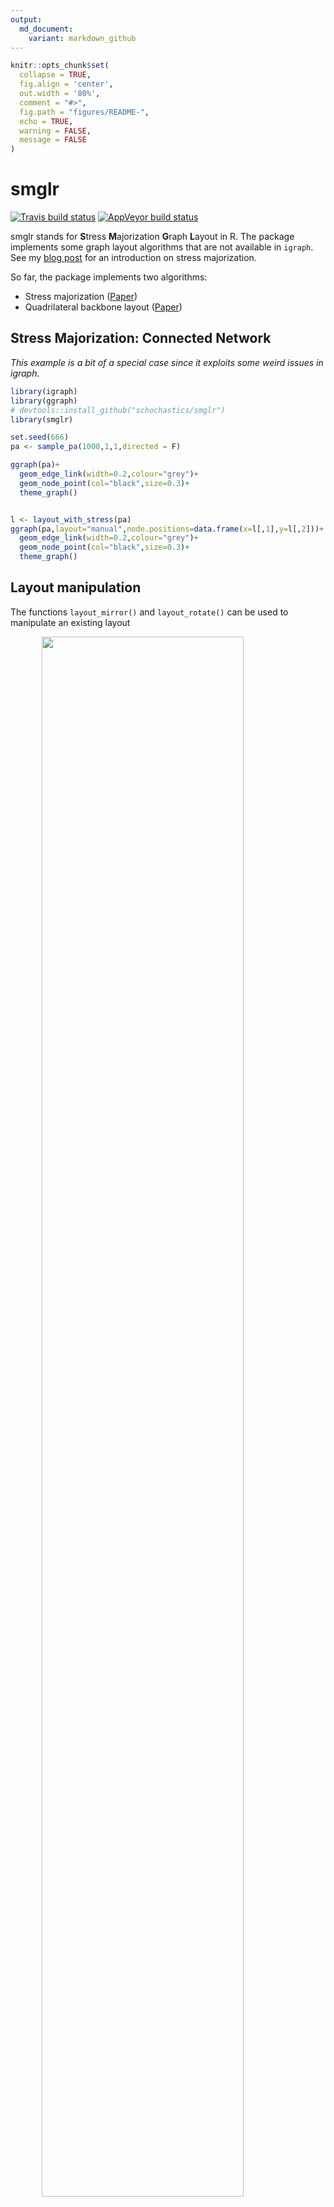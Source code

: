 ```yaml
---
output:
  md_document:
    variant: markdown_github
---
```


<!-- README.md is generated from README.Rmd. Please edit that file -->

```r
knitr::opts_chunk$set(
  collapse = TRUE,
  fig.align = 'center',
  out.width = '80%', 
  comment = "#>",
  fig.path = "figures/README-",
  echo = TRUE, 
  warning = FALSE, 
  message = FALSE
)
```

# smglr

[![Travis build status](https://travis-ci.org/schochastics/smglr.svg?branch=master)](https://travis-ci.org/schochastics/smglr)
[![AppVeyor build status](https://ci.appveyor.com/api/projects/status/github/schochastics/smglr?branch=master&svg=true)](https://ci.appveyor.com/project/schochastics/smglr)

smglr stands for **S**tress **M**ajorization **G**raph **L**ayout in R.
The package implements some graph layout algorithms that are not available
in `igraph`.
See my [blog post](http://blog.schochastics.net/post/stress-based-graph-layouts/) for an introduction on
stress majorization.

So far, the package implements two algorithms:

- Stress majorization ([Paper](https://graphviz.gitlab.io/_pages/Documentation/GKN04.pdf))
- Quadrilateral backbone layout ([Paper](http://jgaa.info/accepted/2015/NocajOrtmannBrandes2015.19.2.pdf))

## Stress Majorization: Connected Network  

*This example is a bit of a special case since it exploits some weird issues in igraph.* 
```r
library(igraph)   
library(ggraph)   
# devtools::install_github("schochastics/smglr")
library(smglr)

set.seed(666)
pa <- sample_pa(1000,1,1,directed = F)

ggraph(pa)+
  geom_edge_link(width=0.2,colour="grey")+
  geom_node_point(col="black",size=0.3)+
  theme_graph()


l <- layout_with_stress(pa)
ggraph(pa,layout="manual",node.positions=data.frame(x=l[,1],y=l[,2]))+
  geom_edge_link(width=0.2,colour="grey")+
  geom_node_point(col="black",size=0.3)+
  theme_graph()

```

## Layout manipulation

The functions `layout_mirror()` and `layout_rotate()` can be used to manipulate an existing layout

<img src="figures/layout_manipulation.png" width="80%" style="display: block; margin: auto;" />

## Stress Majorization: Unconnected Network

Stress majorization also works for networks with several components. It relies 
on a bin packing algorithm to efficiently put the components in a rectangle, rather than a circle.

```r
set.seed(666)
g <- disjoint_union(
  sample_pa(10,directed = F),
  sample_pa(20,directed = F),
  sample_pa(30,directed = F),
  sample_pa(40,directed = F),
  sample_pa(50,directed = F),
  sample_pa(60,directed = F),
  sample_pa(80,directed = F)
)

ggraph(g) +
  geom_edge_link() +
  geom_node_point() +
  theme_graph()

l <- layout_with_stress(g,bbox=30)
ggraph(g, layout="manual", node.positions=data.frame(x=l[,1],y=l[,2])) +
  geom_edge_link() +
  geom_node_point() +
  theme_graph()
```

## Backbone Layout

Backbone layouts are helpful for drawing hairballs. the feature is currently not
functional

<!-- # ```{r hairball} -->
<!-- # set.seed(665) -->
<!-- # g <- sample_islands(9,40,0.4,15) -->
<!-- # g <- simplify(g) -->
<!-- #  -->
<!-- # xy <- layout_with_stress(g) -->
<!-- # ggraph(g,layout="manual",node.positions=data.frame(x=xy[,1],y=xy[,2]))+ -->
<!-- #   geom_edge_link(colour=rgb(0,0,0,0.5),width=0.1)+ -->
<!-- #   geom_node_point(col=rep(1:9,each=40))+ -->
<!-- #   theme_graph() -->
<!-- #  -->
<!-- # ``` -->
<!-- #  -->
<!-- #  -->
<!-- # The backbone layout helps to uncover potential group structures based on edge embeddedness and puts more emphasis -->
<!-- # on this structure in the layout. -->
<!-- # ```{r backbone} -->
<!-- # bb <- backbone_layout(g,keep=0.4) -->
<!-- # E(g)$col <- F -->
<!-- # E(g)$col[bb$backbone] <- T -->
<!-- #  -->
<!-- # ggraph(g,layout="manual",node.positions=data.frame(x=bb$xy[,1],y=bb$xy[,2]))+ -->
<!-- #   geom_edge_link(aes(col=col),width=0.1)+ -->
<!-- #   geom_node_point(col=rep(1:9,each=40))+ -->
<!-- #   scale_edge_color_manual(values=c(rgb(0,0,0,0.3),rgb(0,0,0,1)))+ -->
<!-- #   theme_graph()+ -->
<!-- #   theme(legend.position ="none") -->
<!-- #  -->
<!-- # ``` -->
<!-- #  -->

